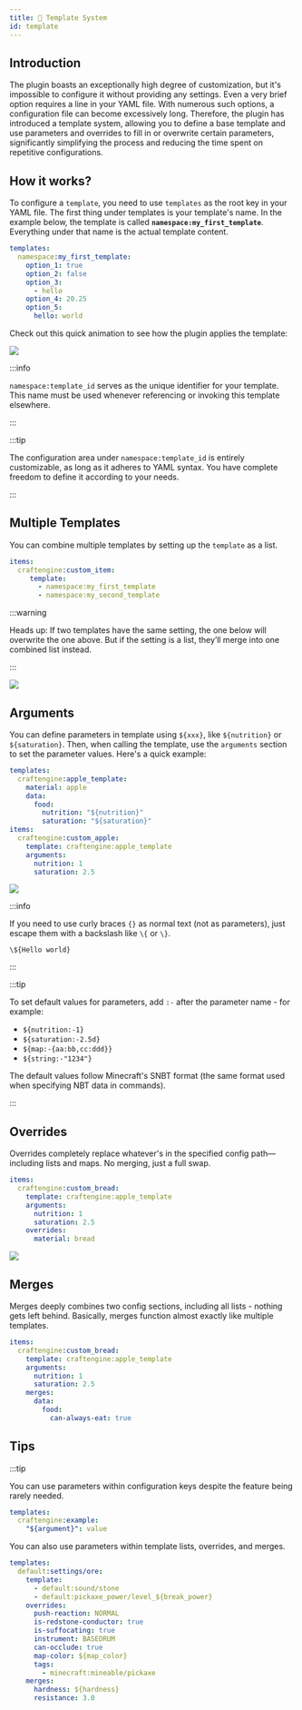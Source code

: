 ```yaml
---
title: 📄 Template System
id: template
---
```


## Introduction

The plugin boasts an exceptionally high degree of customization, but it's impossible to configure it without providing any settings. Even a very brief option requires a line in your YAML file. With numerous such options, a configuration file can become excessively long. Therefore, the plugin has introduced a template system, allowing you to define a base template and use parameters and overrides to fill in or overwrite certain parameters, significantly simplifying the process and reducing the time spent on repetitive configurations.

## How it works?

To configure a `template`, you need to use `templates` as the root key in your YAML file. The first thing under templates is your template's name. In the example below, the template is called **`namespace:my_first_template`**. Everything under that name is the actual template content.

```yaml
templates:
  namespace:my_first_template:
    option_1: true
    option_2: false
    option_3: 
      - hello
    option_4: 20.25
    option_5:
      hello: world
```

Check out this quick animation to see how the plugin applies the template:

![](/img/template_1.avif)

:::info

`namespace:template_id` serves as the unique identifier for your template. This name must be used whenever referencing or invoking this template elsewhere.

:::

:::tip

The configuration area under `namespace:template_id` is entirely customizable, as long as it adheres to YAML syntax. You have complete freedom to define it according to your needs.

:::

## Multiple Templates

You can combine multiple templates by setting up the `template` as a list.

```yaml
items:
  craftengine:custom_item:
     template:
       - namespace:my_first_template
       - namespace:my_second_template

```

:::warning

Heads up: If two templates have the same setting, the one below will overwrite the one above. But if the setting is a list, they’ll merge into one combined list instead.

:::

![](/img/template_2.avif)

## Arguments

You can define parameters in template using `${xxx}`, like `${nutrition}` or `${saturation}`.  Then, when calling the template, use the `arguments` section to set the parameter values. Here's a quick example:

```yaml
templates:
  craftengine:apple_template:
    material: apple
    data:
      food:
        nutrition: "${nutrition}"
        saturation: "${saturation}"
items:
  craftengine:custom_apple:
    template: craftengine:apple_template
    arguments:
      nutrition: 1
      saturation: 2.5
```

![](/img/template_3.avif)

:::info

If you need to use curly braces `{}` as normal text (not as parameters), just escape them with a backslash like `\{` or `\}`. 

`\${Hello world}`

:::

:::tip

To set default values for parameters, add `:-` after the parameter name - for example:

- `${nutrition:-1}`
- `${saturation:-2.5d}`
- `${map:-{aa:bb,cc:ddd}}`
- `${string:-"1234"}`

The default values follow Minecraft's SNBT format (the same format used when specifying NBT data in commands).

:::

## Overrides

Overrides completely replace whatever's in the specified config path—including lists and maps. No merging, just a full swap.

```yaml
items:
  craftengine:custom_bread:
    template: craftengine:apple_template
    arguments:
      nutrition: 1
      saturation: 2.5
    overrides:
      material: bread
```

![](/img/template_4.avif)

## Merges

Merges deeply combines two config sections, including all lists - nothing gets left behind. Basically, merges function almost exactly like multiple templates.

```yaml
items:
  craftengine:custom_bread:
    template: craftengine:apple_template
    arguments:
      nutrition: 1
      saturation: 2.5
    merges:
      data:
        food:
          can-always-eat: true
```

## Tips

:::tip

You can use parameters within configuration keys despite the feature being rarely needed.

```yaml
templates:
  craftengine:example:
    "${argument}": value
```

You can also use parameters within template lists, overrides, and merges.

```yaml
templates:
  default:settings/ore:
    template:
      - default:sound/stone
      - default:pickaxe_power/level_${break_power}
    overrides:
      push-reaction: NORMAL
      is-redstone-conductor: true
      is-suffocating: true
      instrument: BASEDRUM
      can-occlude: true
      map-color: ${map_color}
      tags:
        - minecraft:mineable/pickaxe
    merges:
      hardness: ${hardness}
      resistance: 3.0
```